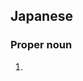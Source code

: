 ==Japanese==
{{ja-kanjitab|ひさ|のぶ}}

===Proper noun===
{{ja-pos|proper|ひさのぶ}}

# {{given name|male|lang=ja|sort=ひさのぶ}}